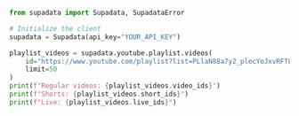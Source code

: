 ```python Python
from supadata import Supadata, SupadataError

# Initialize the client
supadata = Supadata(api_key="YOUR_API_KEY")

playlist_videos = supadata.youtube.playlist.videos(
    id="https://www.youtube.com/playlist?list=PLlaN88a7y2_plecYoJxvRFTLHVbIVAOoc",  # can be url or playlist id
    limit=50
)
print(f"Regular videos: {playlist_videos.video_ids}")
print(f"Shorts: {playlist_videos.short_ids}")
print(f"Live: {playlist_videos.live_ids}")
```

